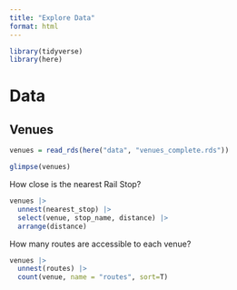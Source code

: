```yaml
---
title: "Explore Data"
format: html
---
```




```r
library(tidyverse)
library(here)
```

# Data
## Venues

```r
venues = read_rds(here("data", "venues_complete.rds"))

glimpse(venues)

```
How close is the nearest Rail Stop?

```r
venues |> 
  unnest(nearest_stop) |> 
  select(venue, stop_name, distance) |> 
  arrange(distance)
```

How many routes are accessible to each venue?

```r
venues |> 
  unnest(routes) |> 
  count(venue, name = "routes", sort=T)
```


